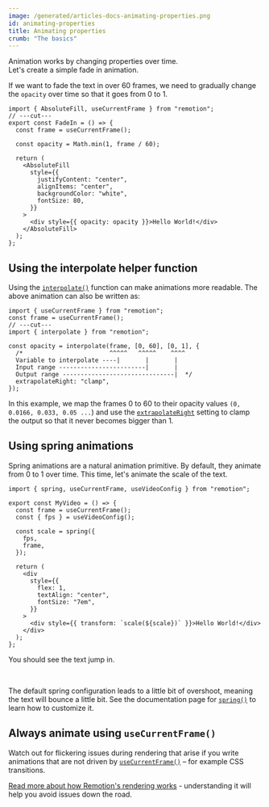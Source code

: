 ```yaml
---
image: /generated/articles-docs-animating-properties.png
id: animating-properties
title: Animating properties
crumb: "The basics"
---
```



Animation works by changing properties over time.  
Let's create a simple fade in animation.

If we want to fade the text in over 60 frames, we need to gradually change the `opacity` over time so that it goes from 0 to 1.

```tsx twoslash {4, 15} title="FadeIn.tsx"
import { AbsoluteFill, useCurrentFrame } from "remotion";
// ---cut---
export const FadeIn = () => {
  const frame = useCurrentFrame();

  const opacity = Math.min(1, frame / 60);

  return (
    <AbsoluteFill
      style={{
        justifyContent: "center",
        alignItems: "center",
        backgroundColor: "white",
        fontSize: 80,
      }}
    >
      <div style={{ opacity: opacity }}>Hello World!</div>
    </AbsoluteFill>
  );
};
```

<AnimatingProperties />

## Using the interpolate helper function

Using the [`interpolate()`](/docs/interpolate) function can make animations more readable. The above animation can also be written as:

```tsx twoslash
import { useCurrentFrame } from "remotion";
const frame = useCurrentFrame();
// ---cut---
import { interpolate } from "remotion";

const opacity = interpolate(frame, [0, 60], [0, 1], {
  /*                        ^^^^^   ^^^^^    ^^^^
  Variable to interpolate ----|       |       |
  Input range ------------------------|       |
  Output range -------------------------------|  */
  extrapolateRight: "clamp",
});
```

In this example, we map the frames 0 to 60 to their opacity values `(0, 0.0166, 0.033, 0.05 ...`) and use the [`extrapolateRight`](/docs/interpolate#extrapolateright) setting to clamp the output so that it never becomes bigger than 1.

## Using spring animations

Spring animations are a natural animation primitive. By default, they animate from 0 to 1 over time. This time, let's animate the scale of the text.

```tsx twoslash {7-12, 20}
import { spring, useCurrentFrame, useVideoConfig } from "remotion";

export const MyVideo = () => {
  const frame = useCurrentFrame();
  const { fps } = useVideoConfig();

  const scale = spring({
    fps,
    frame,
  });

  return (
    <div
      style={{
        flex: 1,
        textAlign: "center",
        fontSize: "7em",
      }}
    >
      <div style={{ transform: `scale(${scale})` }}>Hello World!</div>
    </div>
  );
};
```

You should see the text jump in.

<Springs />
<br />

The default spring configuration leads to a little bit of overshoot, meaning the text will bounce a little bit. See the documentation page for [`spring()`](/docs/spring) to learn how to customize it.

## Always animate using `useCurrentFrame()`

Watch out for flickering issues during rendering that arise if you write animations that are not driven by [`useCurrentFrame()`](/docs/use-current-frame) – for example CSS transitions.

[Read more about how Remotion's rendering works](/docs/flickering) - understanding it will help you avoid issues down the road.

